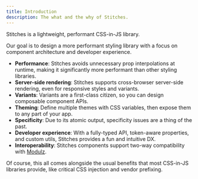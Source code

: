 ```yaml
---
title: Introduction
description: The what and the why of Stitches.
---
```


Stitches is a lightweight, performant CSS-in-JS library.

Our goal is to design a more performant styling library with a focus on component architecture and developer experience.

- **Performance**: Stitches avoids unnecessary prop interpolations at runtime, making it significantly more performant than other styling libraries.
- **Server-side rendering**: Stitches supports cross-browser server-side rendering, even for responsive styles and variants.
- **Variants**: Variants are a first-class citizen, so you can design composable component APIs.
- **Theming**: Define multiple themes with CSS variables, then expose them to any part of your app.
- **Specificity**: Due to its atomic output, specificity issues are a thing of the past.
- **Developer experience**: With a fully-typed API, token-aware properties, and custom utils, Stitches provides a fun and intuitive DX.
- **Interoperability**: Stitches components support two-way compatibility with [Modulz](https://modulz.app).

Of course, this all comes alongside the usual benefits that most CSS-in-JS libraries provide, like critical CSS injection and vendor prefixing.
